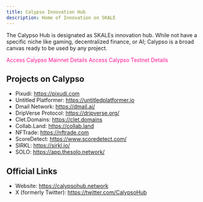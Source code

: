 ```yaml
---
title: Calypso Innovation Hub
description: Home of Innovation on SKALE
---
```



The Calypso Hub is designated as SKALEs innovation hub. While not have a specific niche
like gaming, decentralized finance, or AI; Calypso is a broad canvas ready to be used by
any project.

<CardGrid>
	<a style="text-decoration: none; color: deeppink;" href="https://portal.skale.space/chains/calypso">
		<Card title="Mainnet" icon="external">
			Access Calypso Mainnet Details
		</Card>
	</a>
	<a style="text-decoration: none; color: deeppink;" href="https://testnet.portal.skale.space/chains/calypso">
		<Card title="Testnet" icon="external">
			Access Calypso Testnet Details	
		</Card>
	</a>
</CardGrid>

## Projects on Calypso

- Pixudi: https://pixudi.com
- Untitled Platformer: https://untitledplatformer.io
- Dmail Network: https://dmail.ai/ 
- DripVerse Protocol: https://dripverse.org/ 
- Clet.Domains: https://clet.domains
- Collab.Land: https://collab.land
- NFTrade: https://nftrade.com
- ScoreDetect: https://www.scoredetect.com/ 
- SIRKL: https://sirkl.io/
- SOLO: https://app.thesolo.network/ 

## Official Links

- Website: https://calypsohub.network
- X (formerly Twitter): https://twitter.com/CalypsoHub
